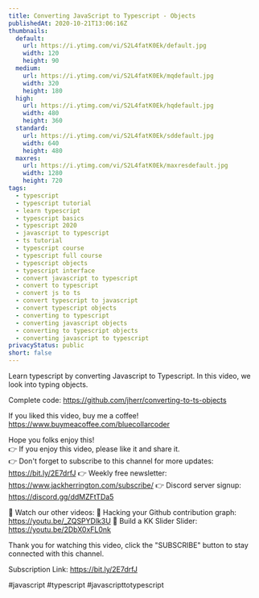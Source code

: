 ```yaml
---
title: Converting JavaScript to Typescript - Objects
publishedAt: 2020-10-21T13:06:16Z
thumbnails:
  default:
    url: https://i.ytimg.com/vi/S2L4fatK0Ek/default.jpg
    width: 120
    height: 90
  medium:
    url: https://i.ytimg.com/vi/S2L4fatK0Ek/mqdefault.jpg
    width: 320
    height: 180
  high:
    url: https://i.ytimg.com/vi/S2L4fatK0Ek/hqdefault.jpg
    width: 480
    height: 360
  standard:
    url: https://i.ytimg.com/vi/S2L4fatK0Ek/sddefault.jpg
    width: 640
    height: 480
  maxres:
    url: https://i.ytimg.com/vi/S2L4fatK0Ek/maxresdefault.jpg
    width: 1280
    height: 720
tags:
  - typescript
  - typescript tutorial
  - learn typescript
  - typescript basics
  - typescript 2020
  - javascript to typescript
  - ts tutorial
  - typescript course
  - typescript full course
  - typescript objects
  - typescript interface
  - convert javascript to typescript
  - convert to typescript
  - convert js to ts
  - convert typescript to javascript
  - convert typescript objects
  - converting to typescript
  - converting javascript objects
  - converting to typescript objects
  - converting javascript to typescript
privacyStatus: public
short: false
---
```

  
  Learn typescript by converting Javascript to Typescript. In this video, we look into typing objects.

Complete code: https://github.com/jherr/converting-to-ts-objects

If you liked this video, buy me a coffee! https://www.buymeacoffee.com/bluecollarcoder

Hope you folks enjoy this!    
👉 If you enjoy this video, please like it and share it.    
👉 Don't forget to subscribe to this channel for more updates: https://bit.ly/2E7drfJ
👉 Weekly free newsletter: https://www.jackherrington.com/subscribe/
👉 Discord server signup: https://discord.gg/ddMZFtTDa5

💢 Watch our other videos:
💟 Hacking your Github contribution graph: https://youtu.be/_ZQSPYDlk3U
💟 Build a KK Slider Slider: https://youtu.be/2DbX0xFL0nk

Thank you for watching this video, click the "SUBSCRIBE" button to stay connected with this channel. 

Subscription Link:  https://bit.ly/2E7drfJ

#javascript #typescript #javascripttotypescript
  